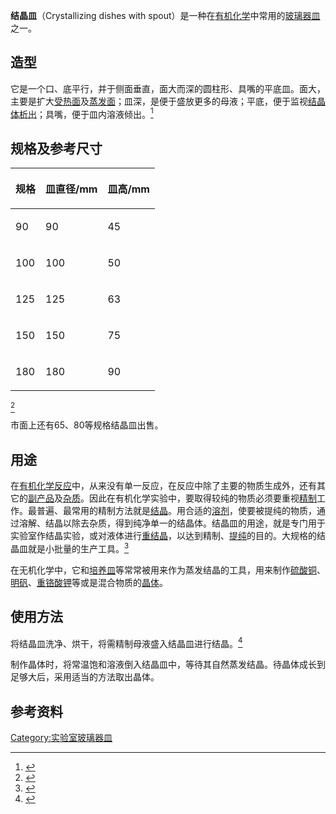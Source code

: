 '''结晶皿'''（Crystallizing dishes with spout）是一种在[[有机化学|有机化学]]中常用的[[玻璃器皿|玻璃器皿]]之一。

== 造型 ==
它是一个口、底平行，并于侧面垂直，面大而深的圆柱形、具嘴的平底皿。面大，主要是扩大[[受热面|受热面]]及[[蒸发面|蒸发面]]；皿深，是便于盛放更多的母液；平底，便于监视[[结晶体|结晶体]][[析出|析出]]；具嘴，便于皿内溶液倾出。<ref name=Zheng&Pan>{{cite book |editor=郑燕龙; 潘子昂 |title=实验室玻璃仪器手册 |url=http://www.scilib.org/o6-3%E5%AE%9E%E9%AA%8C%E5%AE%A4%E7%8E%BB%E7%92%83%E4%BB%AA%E5%99%A8%E6%89%8B%E5%86%8C-%E9%83%91%E7%87%95%E9%BE%99-%E6%BD%98%E5%AD%90%E6%98%82code-sz22033/ |format=PDF |edition=第1版第1次印刷 |date=2007-05 |publisher=化学工业出版社 |location=北京 |language=zh-cn |isbn=978-7-122-00168-9 |pages=19 |chapter=§2.2 |access-date=2016-08-26 |archive-url=https://web.archive.org/web/20160921062518/http://www.scilib.org/o6-3%E5%AE%9E%E9%AA%8C%E5%AE%A4%E7%8E%BB%E7%92%83%E4%BB%AA%E5%99%A8%E6%89%8B%E5%86%8C-%E9%83%91%E7%87%95%E9%BE%99-%E6%BD%98%E5%AD%90%E6%98%82code-sz22033/ |archive-date=2016-09-21 |dead-url=yes }}</ref>

== 规格及参考尺寸 ==
{| class="wikitable"
|-
! 规格 !! 皿直径/mm !! 皿高/mm
|-
| 90 || 90 || 45
|-
| 100 || 100 || 50
|-
| 125 || 125 || 63
|-
| 150 || 150 || 75
|-
| 180 || 180 || 90
|}
<ref name=Zheng&Pan>{{cite book |editor=郑燕龙; 潘子昂 |title=实验室玻璃仪器手册 |url=http://www.scilib.org/o6-3%E5%AE%9E%E9%AA%8C%E5%AE%A4%E7%8E%BB%E7%92%83%E4%BB%AA%E5%99%A8%E6%89%8B%E5%86%8C-%E9%83%91%E7%87%95%E9%BE%99-%E6%BD%98%E5%AD%90%E6%98%82code-sz22033/ |format=PDF |edition=第1版第1次印刷 |date=2007-05 |publisher=化学工业出版社 |location=北京 |language=zh-cn |isbn=978-7-122-00168-9 |pages=19 |chapter=§2.2 |access-date=2016-08-26 |archive-url=https://web.archive.org/web/20160921062518/http://www.scilib.org/o6-3%E5%AE%9E%E9%AA%8C%E5%AE%A4%E7%8E%BB%E7%92%83%E4%BB%AA%E5%99%A8%E6%89%8B%E5%86%8C-%E9%83%91%E7%87%95%E9%BE%99-%E6%BD%98%E5%AD%90%E6%98%82code-sz22033/ |archive-date=2016-09-21 |dead-url=yes }}</ref>

市面上还有65、80等规格结晶皿出售。

== 用途 ==
在[[有机化学反应|有机化学反应]]中，从来没有单一反应，在反应中除了主要的物质生成外，还有其它的[[副产品|副产品]]及[[杂质|杂质]]。因此在有机化学实验中，要取得较纯的物质必须要重视[[精制|精制]]工作。最普遍、最常用的精制方法就是[[结晶|结晶]]。用合适的[[溶剂|溶剂]]，使要被提纯的物质，通过溶解、结晶以除去杂质，得到纯净单一的结晶体。结晶皿的用途，就是专门用于实验室作结晶实验，或对液体进行[[重结晶|重结晶]]，以达到精制、[[提纯|提纯]]的目的。大规格的结晶皿就是小批量的生产工具。<ref name=Zheng&Pan>{{cite book |editor=郑燕龙; 潘子昂 |title=实验室玻璃仪器手册 |url=http://www.scilib.org/o6-3%E5%AE%9E%E9%AA%8C%E5%AE%A4%E7%8E%BB%E7%92%83%E4%BB%AA%E5%99%A8%E6%89%8B%E5%86%8C-%E9%83%91%E7%87%95%E9%BE%99-%E6%BD%98%E5%AD%90%E6%98%82code-sz22033/ |format=PDF |edition=第1版第1次印刷 |date=2007-05 |publisher=化学工业出版社 |location=北京 |language=zh-cn |isbn=978-7-122-00168-9 |pages=19 |chapter=§2.2 |access-date=2016-08-26 |archive-url=https://web.archive.org/web/20160921062518/http://www.scilib.org/o6-3%E5%AE%9E%E9%AA%8C%E5%AE%A4%E7%8E%BB%E7%92%83%E4%BB%AA%E5%99%A8%E6%89%8B%E5%86%8C-%E9%83%91%E7%87%95%E9%BE%99-%E6%BD%98%E5%AD%90%E6%98%82code-sz22033/ |archive-date=2016-09-21 |dead-url=yes }}</ref>

在无机化学中，它和[[培养皿|培养皿]]等常常被用来作为蒸发结晶的工具，用来制作[[硫酸铜|硫酸铜]]、[[明矾|明矾]]、[[重铬酸钾|重铬酸钾]]等或是混合物质的[[晶体|晶体]]。

== 使用方法 ==
将结晶皿洗净、烘干，将需精制母液盛入结晶皿进行结晶。<ref name=Zheng&Pan>{{cite book |editor=郑燕龙; 潘子昂 |title=实验室玻璃仪器手册 |url=http://www.scilib.org/o6-3%E5%AE%9E%E9%AA%8C%E5%AE%A4%E7%8E%BB%E7%92%83%E4%BB%AA%E5%99%A8%E6%89%8B%E5%86%8C-%E9%83%91%E7%87%95%E9%BE%99-%E6%BD%98%E5%AD%90%E6%98%82code-sz22033/ |format=PDF |edition=第1版第1次印刷 |date=2007-05 |publisher=化学工业出版社 |location=北京 |language=zh-cn |isbn=978-7-122-00168-9 |pages=19 |chapter=§2.2 |access-date=2016-08-26 |archive-url=https://web.archive.org/web/20160921062518/http://www.scilib.org/o6-3%E5%AE%9E%E9%AA%8C%E5%AE%A4%E7%8E%BB%E7%92%83%E4%BB%AA%E5%99%A8%E6%89%8B%E5%86%8C-%E9%83%91%E7%87%95%E9%BE%99-%E6%BD%98%E5%AD%90%E6%98%82code-sz22033/ |archive-date=2016-09-21 |dead-url=yes }}</ref>

制作晶体时，将常温饱和溶液倒入结晶皿中，等待其自然蒸发结晶。待晶体成长到足够大后，采用适当的方法取出晶体。

== 参考资料 ==
{{reflist}}



{{實驗室設備}}
[[Category:实验室玻璃器皿|Category:实验室玻璃器皿]]
